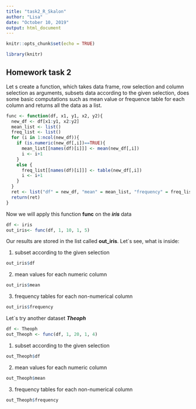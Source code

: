 ```yaml
---
title: "task2_R_Skalon"
author: "Lisa"
date: "October 10, 2019"
output: html_document
---
```


```r
knitr::opts_chunk$set(echo = TRUE)
```

```r
library(knitr)
```

## Homework task 2

Let s create a function, which takes data frame, row selection and column selection as arguments, subsets data according to the given selection, does some basic computations such as mean value or frequence table for each column and returns all the data as a list.

```r
func <- function(df, x1, y1, x2, y2){
  new_df <- df[x1:y1, x2:y2]
  mean_list <- list()
  freq_list <- list()
  for (i in 1:ncol(new_df)){
    if (is.numeric(new_df[,i])==TRUE){
      mean_list[[names(df)[i]]] <- mean(new_df[,i])
      i <- i+1
    } 
    else {
      freq_list[[names(df)[i]]] <- table(new_df[,i])
      i <- i+1
    }
  }
  ret <- list("df" = new_df, "mean" = mean_list, "frequency" = freq_list)
  return(ret)
}

```

Now we will apply this function **func** on the ***iris*** data
```r
df <- iris
out_iris<- func(df, 1, 10, 1, 5)
```
Our results are stored in the list called **out_iris**. Let`s see, what is inside:

1. subset according to the given selection
```r
out_iris$df
```

2. mean values for each numeric column
```r
out_iris$mean
```

3. frequency tables for each non-numerical column
```r
out_iris$frequency
```

Let`s try another dataset ***Theoph***
```r
df <- Theoph
out_Theoph <- func(df, 1, 20, 1, 4)
```
1. subset according to the given selection
```r
out_Theoph$df
```

2. mean values for each numeric column
```r
out_Theoph$mean
```

3. frequency tables for each non-numerical column
```r
out_Theoph$frequency
```

